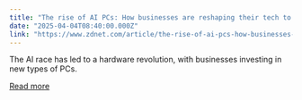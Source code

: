 ```yaml
---
title: "The rise of AI PCs: How businesses are reshaping their tech to keep up"
date: "2025-04-04T08:40:00.000Z"
link: "https://www.zdnet.com/article/the-rise-of-ai-pcs-how-businesses-are-reshaping-their-tech-to-keep-up/"
---
```


The AI race has led to a hardware revolution, with businesses investing in new types of PCs.

[Read more](https://www.zdnet.com/article/the-rise-of-ai-pcs-how-businesses-are-reshaping-their-tech-to-keep-up/)
